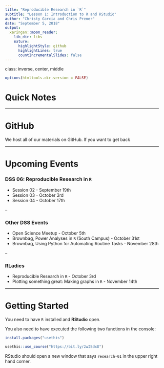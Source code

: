 ```yaml
---
title: "Reproducible Research in `R`"
subtitle: "Lesson 1: Introduction to R and RStudio"
author: "Christy Garcia and Chris Prener"
date: "September 5, 2018"
output:
  xaringan::moon_reader:
    lib_dir: libs
    nature:
      highlightStyle: github
      highlightLines: true
      countIncrementalSlides: false
---
```


class: inverse, center, middle

```r
options(htmltools.dir.version = FALSE)
```

# Quick Notes

---

# GitHub

We host all of our materials on GitHub. If you want to get back 

---

# Upcoming Events

### DSS 06: Reproducible Research in `R`

* Session 02 - September 19th
* Session 03 - October 3rd
* Session 04 - October 17th

--

### Other DSS Events

* Open Science Meetup - October 5th
* Brownbag, Power Analyses in `R` (South Campus) - October 31st
* Brownbag, Using Python for Automating Routine Tasks - November 28th

--

### RLadies

* Reproducible Research in `R` - October 3rd
* Plotting something great: Making graphs in `R` - November 14th

---

# Getting Started

You need to have `R` installed and **RStudio** open.

You also need to have executed the following two functions in the console:

```r
install.packages("usethis")

usethis::use_course("https://bit.ly/2wISdxO")
```

RStudio should open a new window that says `research-01` in the upper right hand corner.

